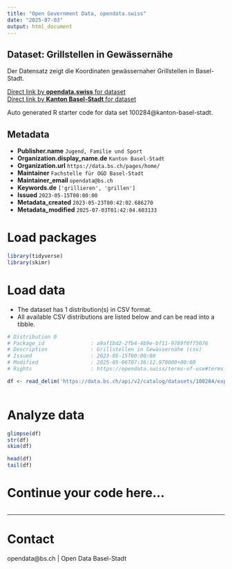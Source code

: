 ```yaml
---
title: "Open Government Data, opendata.swiss"
date: "2025-07-03"
output: html_document
---
```


## Dataset: Grillstellen in Gewässernähe

Der Datensatz zeigt die Koordinaten gewässernaher Grillstellen in Basel-Stadt.

[Direct link by **opendata.swiss** for dataset](https://opendata.swiss/de/dataset/grillstellen-in-gewassernahe)<br>
[Direct link by **Kanton Basel-Stadt** for dataset](https://data.bs.ch/explore/dataset/100284/)

Auto generated R starter code for data set 100284@kanton-basel-stadt.

## Metadata

- **Publisher.name** `Jugend, Familie und Sport`
- **Organization.display_name.de** `Kanton Basel-Stadt`
- **Organization.url** `https://data.bs.ch/pages/home/`
- **Maintainer** `Fachstelle für OGD Basel-Stadt`
- **Maintainer_email** `opendata@bs.ch`
- **Keywords.de** `['grillieren', 'grillen']`
- **Issued** `2023-05-15T00:00:00`
- **Metadata_created** `2023-05-23T00:42:02.686270`
- **Metadata_modified** `2025-07-03T01:42:04.603133`


# Load packages

```r

library(tidyverse)
library(skimr)

```

# Load data

-   The dataset has 1 distribution(s) in CSV format.
-   All available CSV distributions are listed below and can be read into a tibble.

```r

# Distribution 0
# Package_id               : a9af1bd2-2fb4-4b9e-bf11-9789f0f75076
# Description              : Grillstellen in Gewässernähe (csv)
# Issued                   : 2023-05-15T00:00:00
# Modified                 : 2025-05-06T07:36:12.970000+00:00
# Rights                   : https://opendata.swiss/terms-of-use#terms_by

df <- read_delim('https://data.bs.ch/api/v2/catalog/datasets/100284/exports/csv?use_labels=true')



```

# Analyze data

```r

glimpse(df)
str(df)
skim(df)

head(df)
tail(df)

```

# Continue your code here...

```r

```

------------------------------------------------------------------------

# Contact

opendata@bs.ch | Open Data Basel-Stadt
